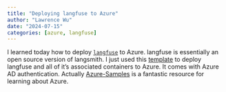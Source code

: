 ```yaml
---
title: "Deploying langfuse to Azure"
author: "Lawrence Wu"
date: "2024-07-15"
categories: [azure, langfuse]
---
```


I learned today how to deploy [`langfuse`](https://github.com/langfuse/langfuse) to Azure. langfuse is essentially an open source version of langsmith. I just used this [template](https://github.com/Azure-Samples/langfuse-on-azure) to deploy langfuse and all of it's associated containers to Azure. It comes with Azure AD authentication. Actually [Azure-Samples](https://github.com/Azure-Samples) is a fantastic resource for learning about Azure.
